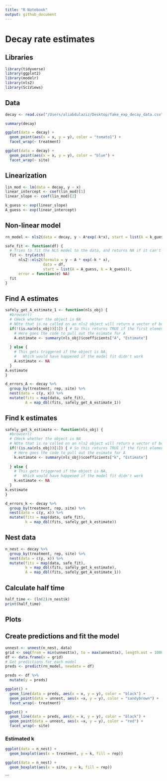 ```yaml
---
title: "R Notebook"
output: github_document
---
```


# Decay rate estimates



## Libraries
```r
library(tidyverse)
library(ggplot2)
library(modelr)
library(nls2)
library(SciViews)
```


## Data
```r
decay <- read.csv("/Users/aliabdulaziz/Desktop/fake_exp_decay_data.csv", header=T, na.strings="?")

summary(decay)

ggplot(data = decay) +
  geom_point(aes(x = x, y = y), color = "tomato1") +
  facet_wrap(~ treatment)

ggplot(data = decay) +
  geom_point(aes(x = x, y = y), color = "blue") +
  facet_wrap(~ site)
```

## Linearization

```r
lin_mod <- lm(data = decay, y ~ x)
linear_intercept <- coef(lin_mod)[1]
linear_slope <- coef(lin_mod)[2]

k_guess <- exp(linear_slope)
A_guess <- exp(linear_intercept)
```


## Non-linear model

```r
rn_model <- nls2(data = decay, y ~ A*exp(-k*x), start = list(k = k_guess, A = A_guess))

safe_fit <- function(df) {
  # Tries to fit the NLS model to the data, and returns NA if it can't for whatever reason
  fit <- tryCatch(
      nls2::nls2(formula = y ~ A * exp(-k * x),
                 data = df, 
                 start = list(A = A_guess, k = k_guess)),
      error = function(e) NA)
  fit
}
```



## Find A estimates

```r
safely_get_A_estimate_1 <- function(nls_obj) {
  #browser()
  # CHeck whether the object is NA
  # NOte that is.na called on an nls2 object will return a vector of booleans
  if(!(is.na(nls_obj))[1]) { # So this returns TRUE if the first element of hte vector that is.na() returns is FALSE
    # Here goes the code to pull out the esimate for A
    A.estimate <- summary(nls_obj)$coefficients["A", "Estimate"]
    
  } else {
    # This gets triggered if the object is NA,
    #   Which would have happened if the model fit didn't work
    A.estimate <- NA
  }
A.estimate
}

d_errors_A <- decay %>%
  group_by(treatment, rep, site) %>%
  nest(data = c(y, x)) %>%
  mutate(fits = map(data, safe_fit),
         A = map_dbl(fits, safely_get_A_estimate_1))
```


## Find k estimates

```r
safely_get_k_estimate <- function(nls_obj) {
  #browser()
  # CHeck whether the object is NA
  # NOte that is.na called on an nls2 object will return a vector of booleans
  if(!(is.na(nls_obj))[1]) { # So this returns TRUE if the first element of hte vector that is.na() returns is FALSE
    # Here goes the code to pull out the esimate for A
    k.estimate <- summary(nls_obj)$coefficients["k", "Estimate"]
    
  } else {
    # This gets triggered if the object is NA,
    #   Which would have happened if the model fit didn't work
    k.estimate <- NA
  }
k.estimate
}

d_errors_k <- decay %>%
  group_by(treatment, rep, site) %>%
  nest(data = c(y, x)) %>%
  mutate(fits = map(data, safe_fit),
         k = map_dbl(fits, safely_get_k_estimate))
```


## Nest data 

```r
n_nest <- decay %>%
  group_by(treatment, rep, site) %>%
  nest(data = c(y, x)) %>%
  mutate(fits = map(data, safe_fit),
         k = map_dbl(fits, safely_get_k_estimate),
         A = map_dbl(fits, safely_get_A_estimate_1))
```

## Calculate half time

```r
half_time <- (ln(2)/n_nest$k)
print(half_time)
```


## Plots

## Create predictions and fit the model

```r
unnest <- unnest(n_nest, data)
grid <- seq(from = min(unnest$x), to = max(unnest$x), length.out = 1000)
df <- data.frame(x = grid)
# Get predictions for each model
preds <- predict(rn_model, newdata = df)

preds <- df %>%
  mutate(y = preds)

ggplot() +
  geom_line(data = preds, aes(x = x, y = y), color = "black") +
  geom_point(data = unnest, aes(x =x, y = y), color = "sandybrown") +
  facet_wrap(~ treatment)

ggplot() +
  geom_line(data = preds, aes(x = x, y = y), color = "black") +
  geom_point(data = unnest, aes(x =x, y = y), color = "red") +
  facet_wrap(~ site)
```


### Estimated k

```r
ggplot(data = n_nest) +
  geom_boxplot(aes(x = treatment, y = k, fill = rep))

ggplot(data = n_nest) +
  geom_boxplot(aes(x = site, y = k, fill = rep))
```

```